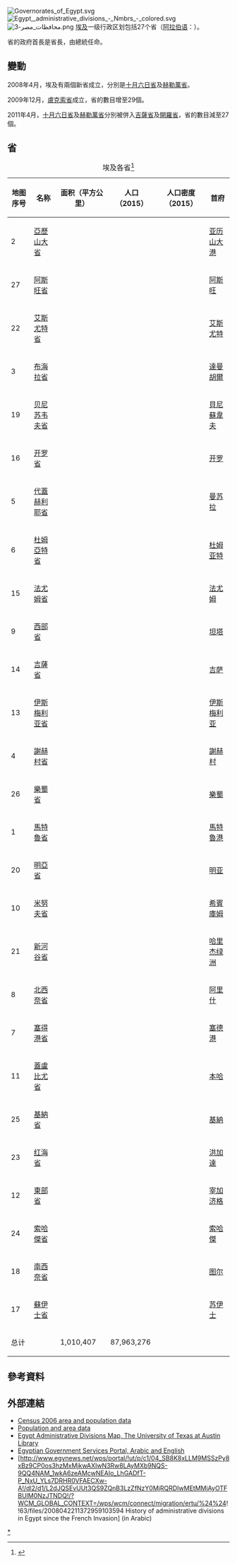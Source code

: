 {{noteTA
|1 = zh-hans:亚历山大港; zh-tw:亞歷山卓;
|2 = zh-hans:亚历山大省; zh-tw:亞歷山卓省;
|3 = zh:貝尼蘇韋夫; zh-hans:贝尼苏韦夫; zh-tw:拜尼蘇威夫;
|4= zh:盧克索; zh-cn:卢克索;zh-hk:樂蜀;zh-tw:路克索;
}}
[[File:Governorates_of_Egypt.svg|right]]
[[File:Egypt,_administrative_divisions_-_Nmbrs_-_colored.svg|thumb]]
[[File:محافظات_مصر-3.png|right]]
[[埃及|埃及]]一级行政区划包括27个省（[[阿拉伯语|阿拉伯语]]：{{rtl-lang|ar|محافظة}}）。

省的政府首長是省長，由總統任命。

==變動==
2008年4月，埃及有兩個新省成立，分別是[[十月六日省|十月六日省]]及[[赫勒萬省|赫勒萬省]]。

2009年12月，[[盧克索省|盧克索省]]成立，省的數目增至29個。

2011年4月，[[十月六日省|十月六日省]]及[[赫勒萬省|赫勒萬省]]分別被併入[[吉薩省|吉薩省]]及[[開羅省|開羅省]]，省的數目減至27個。

==省==
{|class="sortable wikitable" style="white-space:nowrap"
|+埃及各省<ref name=":0">{{Cite web|url = http://www.msrintranet.capmas.gov.eg/pdf/EgyptinFigures2015/EgyptinFigures/Tables/PDF/1-%20%D8%A7%D9%84%D8%B3%D9%83%D8%A7%D9%86/pop.pdf|title = Egypt in Figures 2015|date = |accessdate = 2015-08-01|website = |publisher = CAPMAS|last = |first = |archive-date = 2018-09-28|archive-url = https://web.archive.org/web/20180928222304/http://www.msrintranet.capmas.gov.eg/pdf/EgyptinFigures2015/EgyptinFigures/Tables/PDF/1-|dead-url = yes}}</ref>
! 地图序号
! 名称
! 面积（平方公里）
! 人口（2015）
! 人口密度（2015）
! 首府
|-
|2
|[[亞歷山大省|亞歷山大省]]
|align = right | {{nts|2300}}
|align = right | {{nts|4812186}}
|align = right | {{nts|2092}}
|[[亚历山大港|亚历山大港]]
|-
|27
|[[阿斯旺省|阿斯旺省]]
|align = right | {{nts|62726}}
|align = right | {{nts|1431488}}
|align = right | {{nts|23}}
|[[阿斯旺|阿斯旺]]
|-
|22
|[[艾斯尤特省|艾斯尤特省]]
|align = right | {{nts|25926}}
|align = right | {{nts|4245215}}
|align = right | {{nts|164}}
|[[艾斯尤特|艾斯尤特]]
|-
|3
|[[布海拉省|布海拉省]]
|align = right | {{nts|9826}}
|align = right | {{nts|5804262}}
|align = right | {{nts|591}}
|[[達曼胡爾|達曼胡爾]]
|-
|19
|[[贝尼苏韦夫省|贝尼苏韦夫省]]
|align = right | {{nts|10954}}
|align = right | {{nts|2856812}}
|align = right | {{nts|261}}
|[[貝尼蘇韋夫|貝尼蘇韋夫]]
|-
|16
|[[开罗省|开罗省]]
|align = right | {{nts|3085}}
|align = right | {{nts|9278441}}
|align = right | {{nts|3008}}
|[[开罗|开罗]]
|-
|5
|[[代蓋赫利耶省|代蓋赫利耶省]]
|align = right | {{nts|3538}}
|align = right | {{nts|5949001}}
|align = right | {{nts|1681}}
|[[曼苏拉|曼苏拉]]
|-
|6
|[[杜姆亞特省|杜姆亞特省]]
|align = right | {{nts|910}}
|align = right | {{nts|1330843}}
|align = right | {{nts|1462}}
|[[杜姆亚特|杜姆亚特]]
|-
|15
|[[法尤姆省|法尤姆省]]
|align = right | {{nts|6068}}
|align = right | {{nts|3170150}}
|align = right | {{nts|522}}
|[[法尤姆|法尤姆]]
|-
|9
|[[西部省_(埃及)|西部省]]
|align = right | {{nts|1942}}
|align = right | {{nts|4751865}}
|align = right | {{nts|2447}}
|[[坦塔|坦塔]]
|-
|14
|[[吉薩省|吉薩省]]
|align = right | {{nts|13184}}
|align = right | {{nts|7585115}}
|align = right | {{nts|575}}
|[[吉萨|吉萨]]
|-
|13
|[[伊斯梅利亚省|伊斯梅利亚省]]
|align = right | {{nts|5067}}
|align = right | {{nts|1178641}}
|align = right | {{nts|233}}
|[[伊斯梅利亚|伊斯梅利亚]]
|-
|4
|[[謝赫村省|謝赫村省]]
|align = right | {{nts|3467}}
|align = right | {{nts|3172753}}
|align = right | {{nts|915}}
|[[謝赫村|謝赫村]]
|-
|26
|[[樂蜀省|樂蜀省]]
|align = right | {{nts|2410}}
|align = right | {{nts|1147058}}
|align = right | {{nts|476}}
|[[樂蜀|樂蜀]]
|-
|1
|[[馬特魯省|馬特魯省]]
|align = right | {{nts|166563}}
|align = right | {{nts|447846}}
|align = right | {{nts|2.7}}
|[[馬特魯港|馬特魯港]]
|-
|20
|[[明亞省|明亞省]]
|align = right | {{nts|32279}}
|align = right | {{nts|5156702}}
|align = right | {{nts|160}}
|[[明亚|明亚]]
|-
|10
|[[米努夫省|米努夫省]]
|align = right | {{nts|2499}}
|align = right | {{nts|3941293}}
|align = right | {{nts|1577}}
|[[希賓庫姆|希賓庫姆]]
|-
|21
|[[新河谷省|新河谷省]]
|align = right | {{nts|440098}}
|align = right | {{nts|225416}}
|align = right | {{nts|0.5}}
|[[哈里杰绿洲|哈里杰绿洲]]
|-
|8
|[[北西奈省|北西奈省]]
|align = right | {{nts|28992}}
|align = right | {{nts|434781}}
|align = right | {{nts|15}}
|[[阿里什|阿里什]]
|-
|7
|[[塞得港省|塞得港省]]
|align = right | {{nts|1345}}
|align = right | {{nts|666599}}
|align = right | {{nts|496}}
|[[塞德港|塞德港]]
|-
|11
|[[蓋盧比尤省|蓋盧比尤省]]
|align = right | {{nts|1124}}
|align = right | {{nts|5105972}}
|align = right | {{nts|4543}}
|[[本哈|本哈]]
|-
|25
|[[基納省|基納省]]
|align = right | {{nts|10798}}
|align = right | {{nts|3045504}}
|align = right | {{nts|282}}
|[[基納|基納]]
|-
|23
|[[红海省_(埃及)|红海省]]
|align = right | {{nts|119099}}
|align = right | {{nts|345775}}
|align = right | {{nts|2.9}}
|[[洪加達|洪加達]]
|-
|12
|[[東部省_(埃及)|東部省]]
|align = right | {{nts|4911}}
|align = right | {{nts|6485412}}
|align = right | {{nts|1321}}
|[[宰加济格|宰加济格]]
|-
|24
|[[索哈傑省|索哈傑省]]
|align = right | {{nts|11022}}
|align = right | {{nts|4603861}}
|align = right | {{nts|418}}
|[[索哈傑|索哈傑]]
|-
|18
|[[南西奈省|南西奈省]]
|align = right | {{nts|31272}}
|align = right | {{nts|167426}}
|align = right | {{nts|5.4}}
|[[图尔_(埃及)|图尔]]
|-
|17
|[[蘇伊士省|蘇伊士省]]
|align = right | {{nts|9002}}
|align = right | {{nts|622859}}
|align = right | {{nts|69}}
|[[苏伊士|苏伊士]]
|-class="sortbottom"
! colspan=2 | 总计
! 1,010,407
! 87,963,276
! 
! 
|}

==參考資料==
{{reflist}}
==外部連結==
* [http://www.geohive.com/cntry/egypt.aspx Census 2006 area and population data]{{Wayback|url=http://www.geohive.com/cntry/egypt.aspx |date=20120116083422 }}
* [https://web.archive.org/web/20071001001401/http://www.world-gazetteer.com/r/r_eg.htm Population and area data]
*  [http://www.lib.utexas.edu/maps/africa/egypt_admn97.jpg Egypt Administrative Divisions Map, The University of Texas at Austin Library] {{Wayback|url=http://www.lib.utexas.edu/maps/africa/egypt_admn97.jpg |date=20160304002332 }}
* [http://www.egypt.gov.eg/english/default.aspx Egyptian Government Services Portal, Arabic and English]{{Wayback|url=http://www.egypt.gov.eg/english/default.aspx |date=20081121133918 }}
* [http://www.egynews.net/wps/portal/!ut/p/c1/04_SB8K8xLLM9MSSzPy8xBz9CP0os3hzMxMjkwAXIwN3Rw8LAyMXb9NQS-9QQ4NAM_1wkA6zeAMcwNEAIo_LhGADfT-P_NxU_YLs7DRHR0VFAECXw-A!/dl2/d1/L2dJQSEvUUt3QS9ZQnB3LzZfNzY0MjRQRDIwMEtMMjAyOTFBUlM0NzJTNDQ!/?WCM_GLOBAL_CONTEXT=/wps/wcm/connect/migration/ertu/%24%24!!63/files/2008042211372959103594 History of administrative divisions in Egypt since the French Invasion] {{Wayback|url=http://www.egynews.net/wps/portal/!ut/p/c1/04_SB8K8xLLM9MSSzPy8xBz9CP0os3hzMxMjkwAXIwN3Rw8LAyMXb9NQS-9QQ4NAM_1wkA6zeAMcwNEAIo_LhGADfT-P_NxU_YLs7DRHR0VFAECXw-A!/dl2/d1/L2dJQSEvUUt3QS9ZQnB3LzZfNzY0MjRQRDIwMEtMMjAyOTFBUlM0NzJTNDQ!/?WCM_GLOBAL_CONTEXT=%2Fwps%2Fwcm%2Fconnect%2Fmigration%2Fertu%2F%24%24%21%2163%2Ffiles%2F2008042211372959103594 |date=20130525085125 }} (in Arabic)
{{亞洲題目|行政區劃}}
{{非洲题目|行政区划}}

[[Category:埃及行政区划|*]]
